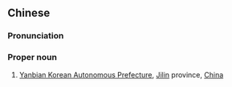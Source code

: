 {{also|延边朝鲜族自治州}}
==Chinese==
{{zh-forms|s=延边朝鲜族自治州|type=233}}

===Pronunciation===
{{zh-pron
|m=Yánbiān Cháoxiǎnzú Zìzhìzhōu
|c=jin4 bin1 ziu1 sin1 zuk6 zi6 zi6 zau1
|cat=propn
}}

===Proper noun===
{{zh-proper noun}}

# [[w:Yanbian Korean Autonomous Prefecture|Yanbian Korean Autonomous Prefecture]], [[Jilin]] province, [[China]]